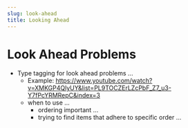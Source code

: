 ```yaml
---
slug: look-ahead
title: Looking Ahead
---
```


# Look Ahead Problems
- Type tagging for look ahead problems ...
	- Example: https://www.youtube.com/watch?v=XMKGP4QlyUY&list=PL9TOCZErLZcPbF_Z7_u3-Y7fPcYRMRepC&index=3
	- when to use ... 
		- ordering important ...
		- trying to find items that adhere to specific order ...
